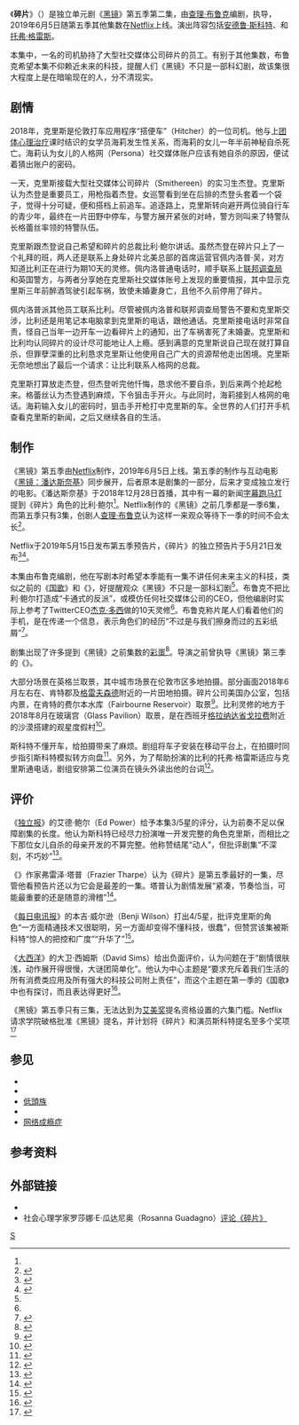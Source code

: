 {{NoteTA
|G1=Black Mirror
|G2=TV
|G3=PP
}}

{{Infobox television episode
| title          = 碎片
| series         = [[黑鏡|黑鏡]]
| image          = File:Smithereens_black_mirror.jpg
| alt            = 
| caption        = 
| series_no      = 5
| episode        = 2
| writer         = [[查理·布鲁克|查理·布鲁克]]
| director       = {{tsl|en|James Hawes|詹姆斯·霍斯}}
| music          = [[坂本龍一|坂本龍一]]
| photographer   = 
| editor         = 
| length         = 70分钟
| release_date   = {{Start date|2019|6|5}}
| guests         = * [[安德鲁·斯科特|安德鲁·斯科特]] 饰 克里斯托弗·克里斯·吉尔哈尼（Christopher "Chris" Gillhaney）
* {{tsl|en|Damson Idris|达姆森·伊德里斯}} 饰 贾登·汤明斯（Jaden Tommins）
* [[托弗·格雷斯|托弗·格雷斯]] 饰 比利·鲍尔（Billy Bauer）
* {{tsl|en|Monica Dolan|莫妮卡·多兰}} 饰 特警队长琳达·格雷西（Linda Grace）
* {{tsl|en|Amanda Drew|阿曼达·德鲁}} 饰 海莉·布莱克伍德（Hayley Blackwood）
* {{tsl|en|Daniel Ings|丹尼尔·英格斯}} 饰 戴维·吉尔克斯（David Gilkes）
* 钱睿博 饰 佩内洛普·吴（Penelope Wu）
* 安布莉·拉齐亚（Ambreen Razia） 饰 女警纳玛·哈克（Najma Haque）
* 卡鲁姆·卡拉汉（Calum Callaghan） 饰 警员达米恩·布伦（Damien Bullen）
* 昆西·邓恩·贝克（Quincy Dunn-Baker）饰 唐（Don）
* 米丽拉·希斯霍尔（Mirirai Sithole）饰 舍内尔（Shonelle）
* 劳拉·摩根（Laura Morgan） 饰 塔莉亚（Thalia）
* 凯特琳·英​​尼斯·爱德华兹（Caitlin Innes Edwards）饰 汉娜·肯特（Hannah Kent）
| prev           = [[生死搏击|生死搏击]]
| next           = [[瑞秋、洁柯和小艾希莉|瑞秋、洁柯和小艾希莉]]
| episode_list   = [[黑镜剧集列表|黑镜剧集列表]]
}}

《'''碎片'''》（{{lang-en|"Smithereens"}}）是独立单元剧《[[黑镜|黑镜]]》第五季第二集，由[[查理·布鲁克|查理·布鲁克]]编剧，{{tsl|en|James Hawes|詹姆斯·霍斯}}执导，2019年6月5日随第五季其他集数在[[Netflix|Netflix]]上线。演出阵容包括[[安德鲁·斯科特|安德鲁·斯科特]]、{{tsl|en|Damson Idris|达姆森·伊德里斯}}和[[托弗·格雷斯|托弗·格雷斯]]。

本集中，一名{{tsl|en|vehicle for hire|租车公司}}的司机胁持了大型社交媒体公司碎片的员工。有别于其他集数，布鲁克希望本集不仰赖近未来的科技，提醒人们《黑镜》不只是一部科幻剧，故该集很大程度上是在暗喻现在的人{{tsl|en|Problematic social media use|社交媒体使用的问题|过度使用社交媒体}}，分不清现实。

==剧情==
2018年，克里斯是伦敦打车应用程序“搭便车”（Hitcher）的一位{{tsl|en|ridesharing company|拼车公司|拼车}}司机。他与上[[团体心理治疗|团体心理治疗]]课时结识的女学员海莉发生性关系，而海莉的女儿一年半前神秘自杀死亡。海莉认为女儿的人格网（Persona）社交媒体账户应该有她自杀的原因，便试着猜出账户的密码。

一天，克里斯接载大型社交媒体公司碎片（Smithereen）的实习生杰登。克里斯认为杰登是重要员工，用枪指着杰登。女巡警看到坐在后排的杰登头套着一个袋子，觉得十分可疑，便和搭档上前追车。追逐路上，克里斯转向避开两位骑自行车的青少年，最终在一片田野中停车，与警方展开紧张的对峙，警方则叫来了特警队长格蕾丝率领的特警队伍。

克里斯跟杰登说自己希望和碎片的总裁比利·鲍尔讲话。虽然杰登在碎片只上了一个礼拜的班，两人还是联系上身处碎片北美总部的首席运营官佩内洛普·吴，对方知道比利正在进行为期10天的灵修。佩内洛普通电话时，顺手联系上[[联邦调查局|联邦调查局]]和英国警方，与两者分享她在克里斯社交媒体账号上发现的重要情报，其中显示克里斯三年前醉酒驾驶引起车祸，致使未婚妻身亡，且他不久前停用了碎片。

佩内洛普派其他员工联系比利。尽管被佩内洛普和联邦调查局警告不要和克里斯交涉，比利还是用笔记本电脑拿到克里斯的电话，跟他通话。克里斯接电话时非常自责，怪自己当年一边开车一边看碎片上的通知，出了车祸害死了未婚妻。克里斯和比利均认同碎片的设计尽可能地让人上瘾。感到满意的克里斯说自己现在就打算自杀，但罪孽深重的比利恳求克里斯让他使用自己广大的资源帮他走出困境。克里斯无奈地想出了最后一个请求：让比利联系人格网的总裁。

克里斯打算放走杰登，但杰登听完他忏悔，恳求他不要自杀，到后来两个抢起枪来。格蕾丝认为杰登遇到麻烦，下令狙击手开火。与此同时，海莉接到人格网的电话。海莉输入女儿的密码时，狙击手开枪打中克里斯的车。全世界的人们打开手机查看克里斯的新闻，之后又继续各自的生活。

==制作==
《黑镜》第五季由[[Netflix|Netflix]]制作，2019年6月5日上线。第五季的制作与互动电影《[[黑镜：潘达斯奈基|黑镜：潘达斯奈基]]》同步展开，后者原本是剧集的一部分，后来才变成独立发行的电影。《潘达斯奈基》于2018年12月28日首播，其中有一幕的新闻[[字幕跑马灯|字幕跑马灯]]提到《碎片》角色的比利·鲍尔<ref name="indy"/>。Netflix制作的《黑镜》之前几季都是一季6集，而第五季只有3集，创剧人[[查理·布鲁克|查理·布鲁克]]认为这样一来观众等待下一季的时间不会太长<ref name="DS">{{cite news|url=https://www.digitalspy.com/tv/a27568474/black-mirror-season-5-episodes/|title=Exclusive: Black Mirror's Charlie Brooker reveals why season 5 only has 3 episodes|website=Digital Spy|publisher=Hearst Magazines UK|last=Jeffery|first=Morgan|date=2019-05-23|accessdate=2019-06-05|archive-date=2019-05-24|archive-url=https://web.archive.org/web/20190524045833/https://www.digitalspy.com/tv/a27568474/black-mirror-season-5-episodes/|dead-url=no}}</ref>。

Netflix于2019年5月15日发布第五季预告片，《碎片》的独立预告片于5月21日发布<ref>{{cite web|url=https://www.youtube.com/watch?v=2bVik34nWws|title=Black Mirror: Season 5|date=2019-05-15|publisher=Netflix|website=YouTube|accessdate=2019-06-05|archive-date=2020-12-23|archive-url=https://web.archive.org/web/20201223055025/https://www.youtube.com/watch?v=2bVik34nWws|dead-url=no}}</ref><ref>{{cite web|url=https://www.youtube.com/watch?v=-qIlCo9yqpY|title=Black Mirror: Rachel, Jack and Ashley Too|date=2019-05-21|publisher=Netflix|website=YouTube|accessdate=2019-06-05|archive-date=2020-11-02|archive-url=https://web.archive.org/web/20201102215417/https://www.youtube.com/watch?v=-qIlCo9yqpY|dead-url=no}}</ref>。

本集由布鲁克编剧，他在写剧本时希望本季能有一集不讲任何未来主义的科技，类似之前的《[[国歌_(黑镜)|国歌]]》和《{{le|玩偶之舞|Shut Up and Dance}}》，好提醒观众《黑镜》不只是一部科幻剧<ref name="ew"/>。布鲁克不把比利·鲍尔打造成“卡通式的反派”，或模仿任何社交媒体公司的CEO，但他编剧时实际上参考了TwitterCEO[[杰克·多西|杰克·多西]]做的10天灵修<ref name="ew" />。布鲁克称片尾人们看着他们的手机，是在传递一个信息，表示角色们的经历“不过是与我们擦身而过的五彩纸屑”<ref name="ew">{{cite news|url=https://ew.com/tv/2019/06/05/black-mirror-smithereens-ending/|title=''Black Mirror'' creator explains that 'Smithereens' ending|work=Entertainment Weekly|publisher=Meredith Corporation|last=Hibberd|first=James|date=2019-06-05|access-date=2019-06-05|archive-date=2019-06-05|archive-url=https://web.archive.org/web/20190605090450/https://ew.com/tv/2019/06/05/black-mirror-smithereens-ending/|dead-url=no}}</ref>。

剧集出现了许多提到《黑镜》之前集数的[[彩蛋_(媒体)|彩蛋]]<ref>{{cite news|url=https://www.digitalspy.com/tv/a27701098/black-mirror-smithereens-easter-eggs/|title=How 'Smithereens' connects to the Black Mirror expanded universe|last=Opie|first=David|website=Digital Spy|publisher=Hearst Magazines UK|date=2019-05-06|accessdate=2019-06-07|archive-date=2019-06-07|archive-url=https://web.archive.org/web/20190607144721/https://www.digitalspy.com/tv/a27701098/black-mirror-smithereens-easter-eggs/|dead-url=no}}</ref>。导演{{tsl|en|James Hawes|詹姆斯·霍斯}}之前曾执导《黑镜》第三季的《{{tsl|en|Hated in the Nation|全民公敌}}》。

大部分场景在英格兰取景，其中城市场景在伦敦市区多地拍摄。部分画面2018年6月左右在{{tsl|en|Harrietsham|哈里特舍姆}}、肯特郡{{tsl|en|Borough of Maidstone|梅德斯通自治市|梅德斯通}}及[[格雷夫森德|格雷夫森德]]附近的一片田地拍摄。碎片公司美国办公室，包括内景，在肯特的费尔本水库（Fairbourne Reservoir）取景<ref>{{Cite news | url = https://www.kentlive.news/whats-on/whats-on-news/gravesend-maidstone-locations-feature-black-2944025 | title = The Gravesend and Maidstone locations which feature in Black Mirror's new episode Smithereens | first = Lauren | last = MacDougal | date = 2019-06-07 | accessdate = 2019-06-07 | work = Kent Online | publisher = KM Group | archive-date = 2019-06-07 | archive-url = https://web.archive.org/web/20190607225814/https://www.kentlive.news/whats-on/whats-on-news/gravesend-maidstone-locations-feature-black-2944025 | dead-url = no }}</ref>。比利灵修的地方于2018年8月在玻璃宫（Glass Pavilion）取景，是{{tsl|en|OFIS Architects|OFIS建筑师事务所}}在西班牙[[格拉纳达省|格拉纳达省]][[戈拉费|戈拉费]]附近的沙漠搭建的观星度假村<ref>{{cite news | url = https://inews.co.uk/culture/television/black-mirror-season-5-filming-locations-where-filmed-brazil-south-africa-kent-cape-town-sao-paulo/ | title = Where is Black Mirror season 5 filmed? Filming locations included Brazil, South Africa and Kent | first = Laura | last = Martin | date = 2019-06-06 | accessdate = 2019-06-06 | work = i | publisher = JPIMedia | archive-date = 2019-06-07 | archive-url = https://web.archive.org/web/20190607150944/https://inews.co.uk/culture/television/black-mirror-season-5-filming-locations-where-filmed-brazil-south-africa-kent-cape-town-sao-paulo/ | dead-url = no }}</ref>。

斯科特不懂开车，给拍摄带来了麻烦。剧组将车子安装在移动平台上，在拍摄时同步指引斯科特模拟转方向盘<ref>{{cite news | url = https://www.digitalspy.com/tv/a27809564/black-mirror-season-5-smithereens-andrew-scott-driving/ | title = Black Mirror's 'Smithereens' star Andrew Scott reveals how they got around him not being able to drive | first = Rianne | last = Houghton | date = 2019-06-07 | accessdate = 2019-06-07 | website = Digital Spy | publisher = Hearst Magazines UK | archive-date = 2019-06-07 | archive-url = https://web.archive.org/web/20190607143044/https://www.digitalspy.com/tv/a27809564/black-mirror-season-5-smithereens-andrew-scott-driving/ | dead-url = no }}</ref>。另外，为了帮助扮演的比利的托弗·格雷斯适应与克里斯通电话，剧组安排第二位演员在镜头外读出他的台词<ref>{{cite news | url = https://www.hollywoodreporter.com/live-feed/black-mirror-topher-grace-ending-his-episode-smithereens-1216318 | title = Why Topher Grace Doesn't Need to Tell You How His 'Black Mirror' Episode Ends | first = Jackie | last = Strauss | date = 2019-06-07 | accessdate = 2019-06-07 | work = The Hollywood Reporter | publisher = Valence Media | archive-date = 2019-06-07 | archive-url = https://web.archive.org/web/20190607225810/https://www.hollywoodreporter.com/live-feed/black-mirror-topher-grace-ending-his-episode-smithereens-1216318 | dead-url = no }}</ref>。

==评价==
《[[独立报|独立报]]》的艾德·鲍尔（Ed Power）给予本集3/5星的评分，认为前奏不足以保障剧集的长度。他认为斯科特已经尽力扮演唯一开发完整的角色克里斯，而相比之下那位女儿自杀的母亲开发的不算完整。他称赞结尾“动人”，但批评剧集“不深刻，不巧妙”<ref name="indy">{{cite news|url=https://www.independent.co.uk/arts-entertainment/tv/reviews/black-mirror-season-5-smithereens-review-andrew-scott-netflix-charlie-brooker-a8943576.html|title=Black Mirror, season 5, 'Smithereens' review: A thin premise that doesn't justify the running time|work=The Independent|publisher=Independent Print Limited|last=Cumming|first=Ed|date=2019-06-05|accessdate=2019-06-05|archive-date=2019-06-05|archive-url=https://web.archive.org/web/20190605092624/https://www.independent.co.uk/arts-entertainment/tv/reviews/black-mirror-season-5-smithereens-review-andrew-scott-netflix-charlie-brooker-a8943576.html|dead-url=no}}</ref>。

《{{tsl|en|Complex (magazine)|Complex (杂志)|Complex}}》作家弗雷泽·塔普（Frazier Tharpe）认为《碎片》是第五季最好的一集，尽管他看预告片还以为它会是最差的一集。塔普认为剧情发展“紧凑，节奏恰当，可能最重要的还是随意的滑稽”<ref>{{cite news|url=https://www.complex.com/pop-culture/2019/06/black-mirror-season-5-netflix-review|title=Black Mirror Season 5 Goes Back to the Basics For Its Best Netflix Season Yet|work=Complex|publisher=Complex Media Inc.|last=Tharpe|first=Frazier|date=2019-06-05|accessdate=2019-06-05|archive-date=2019-06-05|archive-url=https://web.archive.org/web/20190605173636/https://www.complex.com/pop-culture/2019/06/black-mirror-season-5-netflix-review|dead-url=no}}</ref>。

《[[每日电讯报|每日电讯报]]》的本吉·威尔逊（Benji Wilson）打出4/5星，批评克里斯的角色“一方面精通技术又很聪明，另一方面却变得不懂科技，很蠢”，但赞赏该集被斯科特“惊人的把控和广度”“升华了”<ref>{{cite news|url=https://www.telegraph.co.uk/on-demand/0/black-mirror-smithereens-review-andrew-scott-astonishing-grief/|title=Black Mirror: Smithereens, review: Andrew Scott is astonishing as a grief-stricken taxi driver gone rogue|work=The Telegraph|publisher=Telegraph Media Group|last=Wilson|first=Benji|date=2019-06-05|accessdate=2019-06-05|archive-date=2019-06-05|archive-url=https://web.archive.org/web/20190605072908/https://www.telegraph.co.uk/on-demand/0/black-mirror-smithereens-review-andrew-scott-astonishing-grief/|dead-url=no}}</ref>。

《[[大西洋_(杂志)|大西洋]]》的大卫·西姆斯（David Sims）给出负面评价，认为问题在于“剧情很肤浅，动作展开得很慢，大谜团简单化”。他认为中心主题是“要求充斥着我们生活的所有消费类应用及所有强大的科技公司附上责任”，而这个主题在第一季的《国歌》中也有探讨，而且表达得更好<ref>{{cite news|url=https://www.theatlantic.com/entertainment/archive/2019/06/black-mirror-season-5-smithereens-review/590737/|title="Smithereens" Is the Only Flop of the New Black Mirror Season|work=The Atlantic|publisher=Emerson Collective|last=Sims|first=David|date=2019-06-05|accessdate=2019-06-05|archive-date=2019-06-05|archive-url=https://web.archive.org/web/20190605113540/https://www.theatlantic.com/entertainment/archive/2019/06/black-mirror-season-5-smithereens-review/590737/|dead-url=no}}</ref>。

《黑镜》第五季只有三集，无法达到{{tsl|en|Academy of Television Arts & Sciences|电视艺术与科学学院}}为[[艾美奖|艾美奖]]提名资格设置的六集门槛。Netflix请求学院破格批准《黑镜》提名，并计划将《碎片》和演员斯科特提名至多个奖项<ref>{{cite web | url = https://variety.com/2020/tv/news/black-mirror-smithereens-emmys-netflix-andrew-scott-1234586144/ | title = ‘Black Mirror: Smithereens’ Enters Emmy Movie Race After Netflix Petitions TV Academy | first = Michael | last = Schneider | date = 2020-04-21 | accessdate = 2020-04-21 | work = Variety | archive-date = 2020-08-20 | archive-url = https://web.archive.org/web/20200820202747/https://variety.com/2020/tv/news/black-mirror-smithereens-emmys-netflix-andrew-scott-1234586144/ | dead-url = no }}</ref>

==参见==
*{{tsl|en|Problematic social media use|社交媒体使用问题}}
*{{tsl|en|Problematic smartphone use|智能手机使用问题}}
*[[低頭族|低頭族]]
*{{tsl|en|Mobile phones and driving safety|手机与驾驶安全}}
*[[网络成瘾症|网络成瘾症]]

==参考资料==
{{reflist|2}}

==外部链接==
* {{IMDb episode|8758202}}
*社会心理学家罗莎娜·E·瓜达尼奥（Rosanna Guadagno）[http://www.scienceandfilm.org/articles/3246/people-as-commodity-black-mirrors-smithereens 评论《碎片》] {{Wayback|url=http://www.scienceandfilm.org/articles/3246/people-as-commodity-black-mirrors-smithereens |date=20210209234620 }}
{{Black Mirror}}

[[Category:黑镜剧集|S]]